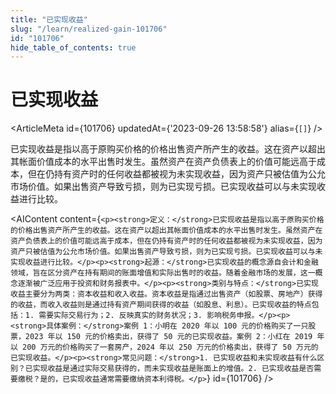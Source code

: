```yaml
---
title: "已实现收益"
slug: "/learn/realized-gain-101706"
id: "101706"
hide_table_of_contents: true
---
```



# 已实现收益

<ArticleMeta id={101706} updatedAt={'2023-09-26 13:58:58'} alias={`[]`} />
<div className='border-solid border-b border-t-0 my-4 border-[var(--ifm-color-gray-300)]' />

已实现收益是指以高于原购买价格的价格出售资产所产生的收益。这在资产以超出其帐面价值成本的水平出售时发生。虽然资产在资产负债表上的价值可能远高于成本，但在仍持有资产时的任何收益都被视为未实现收益，因为资产只被估值为公允市场价值。如果出售资产导致亏损，则为已实现亏损。已实现收益可以与未实现收益进行比较。

<AIContent content={`<p><strong>定义：</strong>已实现收益是指以高于原购买价格的价格出售资产所产生的收益。这在资产以超出其帐面价值成本的水平出售时发生。虽然资产在资产负债表上的价值可能远高于成本，但在仍持有资产时的任何收益都被视为未实现收益，因为资产只被估值为公允市场价值。如果出售资产导致亏损，则为已实现亏损。已实现收益可以与未实现收益进行比较。</p><p><strong>起源：</strong>已实现收益的概念源自会计和金融领域，旨在区分资产在持有期间的账面增值和实际出售时的收益。随着金融市场的发展，这一概念逐渐被广泛应用于投资和财务报表中。</p><p><strong>类别与特点：</strong>已实现收益主要分为两类：资本收益和收入收益。资本收益是指通过出售资产（如股票、房地产）获得的收益，而收入收益则是通过持有资产期间获得的收益（如股息、利息）。已实现收益的特点包括：1. 需要实际交易行为；2. 反映真实的财务状况；3. 影响税务申报。</p><p><strong>具体案例：</strong>案例 1：小明在 2020 年以 100 元的价格购买了一只股票，2023 年以 150 元的价格卖出，获得了 50 元的已实现收益。案例 2：小红在 2019 年以 200 万元的价格购买了一套房产，2024 年以 250 万元的价格卖出，获得了 50 万元的已实现收益。</p><p><strong>常见问题：</strong>1. 已实现收益和未实现收益有什么区别？已实现收益是通过实际交易获得的，而未实现收益是账面上的增值。2. 已实现收益是否需要缴税？是的，已实现收益通常需要缴纳资本利得税。</p>`} id={101706} />
